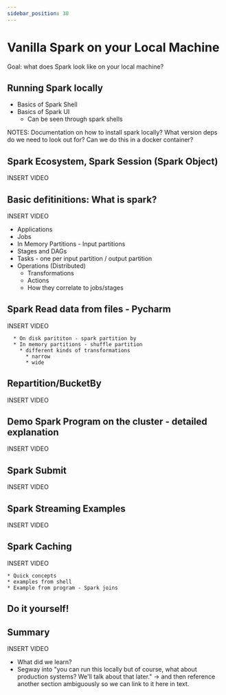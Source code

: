 ```yaml
---
sidebar_position: 30
---
```


# Vanilla Spark on your Local Machine
Goal: what does Spark look like on your local machine?

## Running Spark locally
* Basics of Spark Shell
* Basics of Spark UI
  * Can be seen through spark shells

NOTES: Documentation on how to install spark locally? What version deps do we need to look out for? Can we do this in a docker container?


## Spark Ecosystem, Spark Session (Spark Object)
INSERT VIDEO

  
## Basic defitinitions: What is spark?
INSERT VIDEO

  * Applications
  * Jobs
  * In Memory Partitions - Input partitions
  * Stages and DAGs
  * Tasks - one per input partition / output partition
  * Operations (Distributed)
    * Transformations
    * Actions
    * How they correlate to jobs/stages

## Spark Read data from files - Pycharm
INSERT VIDEO

      * On disk parititon - spark partition by
      * In memory partitions - shuffle partition
        * different kinds of transformations
          * narrow
          * wide

## Repartition/BucketBy
INSERT VIDEO

## Demo Spark Program on the cluster - detailed explanation
INSERT VIDEO

## Spark Submit
INSERT VIDEO


## Spark Streaming Examples
INSERT VIDEO

## Spark Caching
INSERT VIDEO

    * Quick concepts
    * examples from shell
    * Example from program - Spark joins

## Do it yourself!
<download link to the materials>

## Summary
INSERT VIDEO

* What did we learn?
* Segway into "you can run this locally but of course, what about production systems? We'll talk about that later." -> and then reference another section ambiguously so we can link to it here in text.

